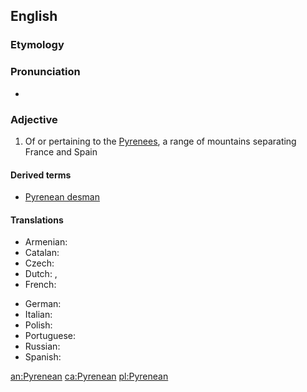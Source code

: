 ==English==

===Etymology===
{{suffix|Pyrenees|ean|lang=en}}

===Pronunciation===
* {{IPA|/ˌpɪɹəˈniːən/|lang=en}}

===Adjective===
{{en-adj|-}}

# Of or pertaining to the [[Pyrenees]], a range of mountains separating France and Spain

====Derived terms====
* [[Pyrenean desman]]

====Translations====
{{trans-top|of or pertaining to the Pyrenees}}
* Armenian: {{t|hy|պիրենեյան}}
* Catalan: {{t|ca|pirinenc|m}}
* Czech: {{t+|cs|pyrenejský|m}}
* Dutch: {{t|nl|Pyrenees}}, {{t|nl|Pyrenese}}
* French: {{t+|fr|pyrénéen|m}}
{{trans-mid}}
* German: {{t|de|pyrenäisch}}
* Italian: {{t|it|pirenaico|m}}
* Polish: {{t+|pl|pirenejski|m}}
* Portuguese: {{t|pt|pirenaico}}
* Russian: {{t+|ru|пирене́йский}}
* Spanish: {{t+|es|pirenaico|m}}
{{trans-bottom}}

[[an:Pyrenean]]
[[ca:Pyrenean]]
[[pl:Pyrenean]]